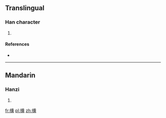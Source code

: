 ==Translingual==

===Han character===
{{Han char|rn=75|rad=木|as=14|sn=18|four=|canj=木竹土火 (DHGF)}}

# {{defn|Han|sort=木14}}

====References====
* {{Han ref|kx=0559.130|dkj=15758|dj=0948.280|hdz=21309.020|uh=6AC4|ud=27332}}

----

==Mandarin==

===Hanzi===
{{cmn-hanzi|pin=[[chūn]] ([[chun1]])|wg=ch'un<sup>1</sup>}}

# {{defn|Mandarin|sort=木14}}

[[fr:櫄]]
[[pl:櫄]]
[[zh:櫄]]